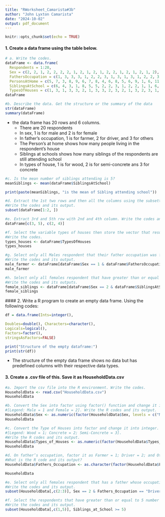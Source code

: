 ```yaml
---
title: "RWorksheet_Camarista#3b"
author: "John Lyxton Camarista"
date: "2024-10-02"
output: pdf_document
---
```


```r
knitr::opts_chunk$set(echo = TRUE)
```

#### 1. Create a data frame using the table below.
```r
# a. Write the codes.
dataFrame <- data.frame(
  Respondents = 1:20,
  Sex = c(2, 2, 1, 2, 2, 2, 2, 1, 2, 1, 2, 1, 2, 2, 1, 2, 1, 2, 1, 2),
  FathersOccupation = c(1, 3, 3, 3, 1, 2, 2, 3, 1, 3, 1, 3, 1, 2, 2, 3, 1, 3, 2, 1),
  PersonsAtHome = c(5, 7, 3, 8, 9, 6, 7, 8, 4, 6, 8, 5, 6, 9, 1, 6, 11, 7, 7, 6),
  SiblingsAtSchool = c(6, 4, 3, 1, 8, 5, 5, 2, 2, 3, 1, 2, 2, 1, 1, 6, 5, 1, 2, 2),
  TypesOfHouses = c(1, 3, 1, 3, 3, 2, 1, 3, 3, 2, 3, 2, 1, 3, 2, 3, 1, 3, 3, 2))
dataFrame
```
```r
#b. Describe the data. Get the structure or the summary of the data
str(dataFrame)  
summary(dataFrame)
```
  * the data frame has 20 rows and 6 columns.
    + There are 20 respondents
    + In sex, 1 is for male and 2 is for female
    + In father's occupation, 1 is for farmer, 2 for driver, and 3 for others
    + The Person's at home shows how many people living in the respondent's house
    + Siblings at schools shows how many siblings of the respondents are still attending school
    + In types of house, 1 is for wood, 2 is for semi-concrete ans 3 for concrete  
    
```r
#c. Is the mean number of siblings attending is 5?
meanSiblings <- mean(dataFrame$SiblingsAtSchool)

print(paste(meanSiblings, "is the mean of Sibling attending school"))
```
```r
#d. Extract the 1st two rows and then all the columns using the subsetting functions.
#Write the codes and its output.
subset(dataFrame[1:2, ])
```
```r
#e. Extract 3rd and 5th row with 2nd and 4th column. Write the codes and its result.
dataFrame[c(3, 5), c(2, 4)]
```
```r
#f. Select the variable types of houses then store the vector that results as types_houses.
#Write the codes.
types_houses <- dataFrame$TypesOfHouses
types_houses
```
```r
#g. Select only all Males respondent that their father occupation was farmer. 
#Write the codes and its output.
male_farmer <- dataFrame[dataFrame$Sex == 1 & dataFrame$FathersOccupation == 1, ]
male_farmer
```
```r
#h. Select only all females respondent that have greater than or equal to 5 number of siblings attending school. 
#Write the codes and its outputs.
female_siblings <- dataFrame[dataFrame$Sex == 2 & dataFrame$SiblingsAtSchool >= 5, ]
female_siblings
```
  #### 2. Write a R program to create an empty data frame. Using the following codes:
```r
df = data.frame(Ints=integer(),

Doubles=double(), Characters=character(),
Logicals=logical(),
Factors=factor(),
stringsAsFactors=FALSE)

print("Structure of the empty dataframe:")
print(str(df))
```
  * The structure of the empty data frame shows no data but has predefined columns with their respective data types.  
  
#### 3. Create a .csv file of this. Save it as HouseholdData.csv
  
```r
#a. Import the csv file into the R environment. Write the codes.
HouseholdData <- read.csv("HouseholdData.csv")
HouseholdData
```
```r
#b. Convert the Sex into factor using factor() function and change it into integer.
#[Legend: Male = 1 and Female = 2]. Write the R codes and its output.
HouseholdData$Sex <- as.numeric(factor(HouseholdData$Sex, levels = c("Male", "Female")))
HouseholdData
```
```r
#c. Convert the Type of Houses into factor and change it into integer. 
#[Legend: Wood = 1; Concrete = 2; Semi-Concrete = 3]. 
#Write the R codes and its output.
HouseholdData$Types_of_Houses <- as.numeric(factor(HouseholdData$Types_of_Houses, levels = c("Wood", "Congrete", "Semi-Congrete")))
HouseholdData
```
```r
#d. On father’s occupation, factor it as Farmer = 1; Driver = 2; and Others = 3. 
#What is the R code and its output?
HouseholdData$Fathers_Occupation <- as.character(factor(HouseholdData$Fathers_Occupation, levels = c(1, 2, 3), labels = c("Farmer", "Driver", "Others")))

HouseholdData
```
```r
#e. Select only all females respondent that has a father whose occupation is driver. 
#Write the codes and its output.
subset(HouseholdData[,c(2:3)], Sex == 2 & Fathers_Occupation == "Driver")

```
```r
#f. Select the respondents that have greater than or equal to 5 number of siblings attending school. 
#Write the codes and its output.
subset(HouseholdData[,c(1,5)], Siblings_at_School >= 5)
```
  
  
  
  
  
  
  
  
  
  
  
  
  
  
  
  
  
  
  
  
  
  
  
  
  
  
    

